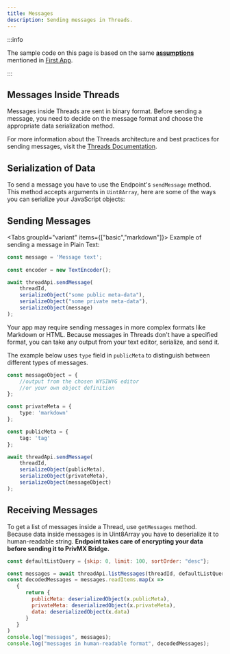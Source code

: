```yaml
---
title: Messages
description: Sending messages in Threads.
---
```



:::info

The sample code on this page is based on the same **[assumptions](../js/first-app#initial-assumptions)** mentioned in [First App](../js/first-app).

:::

## Messages Inside Threads

Messages inside Threads are sent in binary format. Before sending a message, you need to decide on the message format and choose
the appropriate data serialization method.

For more information about the Threads architecture and best practices for sending messages, visit the
[Threads Documentation](../start/threads/overview).

## Serialization of Data

To send a message you have to use the Endpoint's `sendMessage` method. This method accepts arguments in `Uint8Array`, here are some of
the ways you can serialize your JavaScript objects:

## Sending Messages

<Tabs groupId="variant" items={["basic","markdown"]}>
<Tab>
Example of sending a message in Plain Text:

```ts
const message = 'Message text';
 
const encoder = new TextEncoder();

await threadApi.sendMessage(
    threadId, 
    serializeObject("some public meta-data"), 
    serializeObject("some private meta-data"), 
    serializeObject(message)
);
```
</Tab>

<Tab value='markdown' label='Richtext'>

Your app may require sending messages in more complex formats like Markdown or HTML. Because messages in Threads
don't have a specified format, you can take any output from your text editor, serialize, and send it.

The example below uses `type` field in `publicMeta` to distinguish between different types of messages.

```ts
const messageObject = {
    //output from the chosen WYSIWYG editor
    //or your own object definition 
};

const privateMeta = {
    type: 'markdown'
};

const publicMeta = {
    tag: 'tag'
};

await threadApi.sendMessage(
    threadId, 
    serializeObject(publicMeta), 
    serializeObject(privateMeta),
    serializeObject(messageObject)
);
```
</Tab>
</Tabs>

## Receiving Messages

To get a list of messages inside a Thread, use `getMessages` method. Because data inside messages is in Uint8Array
you have to deserialize it to human-readable string.
**Endpoint takes care of encrypting your data before sending it to PrivMX Bridge.**

```js
const defaultListQuery = {skip: 0, limit: 100, sortOrder: "desc"};

const messages = await threadApi.listMessages(threadId, defaultListQuery);
const decodedMessages = messages.readItems.map(x =>
   {
      return {
        publicMeta: deserializedObject(x.publicMeta),
        privateMeta: deserializedObject(x.privateMeta),
        data: deserializedObject(x.data)
      }
   }
)
console.log("messages", messages);
console.log("messages in human-readable format", decodedMessages);
```
